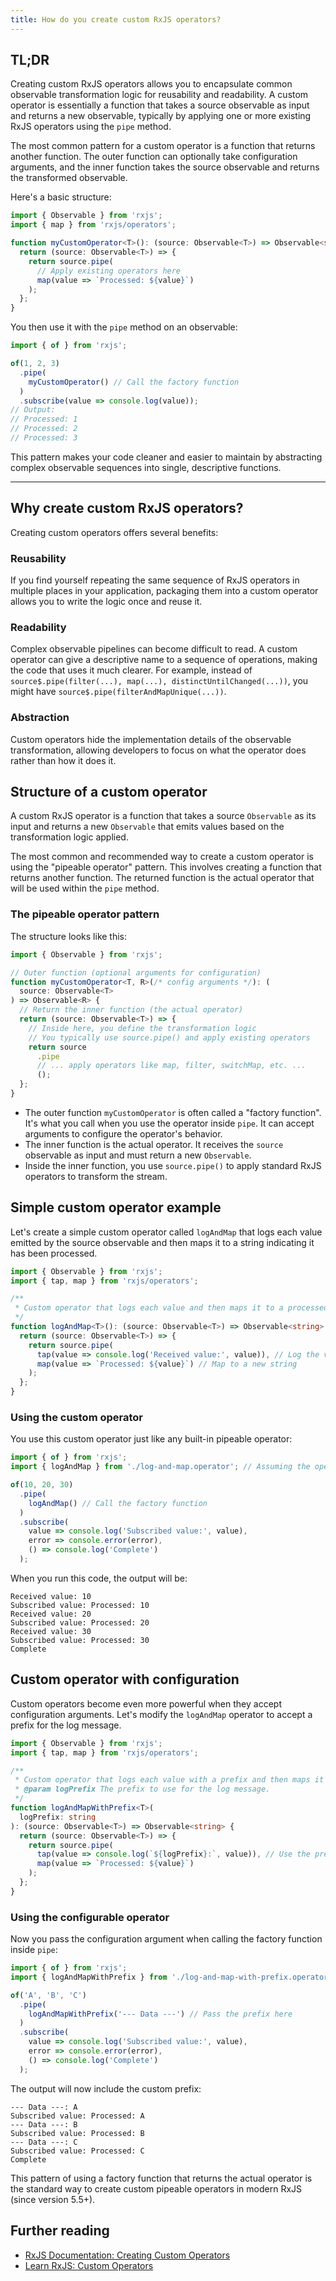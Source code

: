 ```yaml
---
title: How do you create custom RxJS operators?
---
```


## TL;DR

Creating custom RxJS operators allows you to encapsulate common observable transformation logic for reusability and readability. A custom operator is essentially a function that takes a source observable as input and returns a new observable, typically by applying one or more existing RxJS operators using the `pipe` method.

The most common pattern for a custom operator is a function that returns another function. The outer function can optionally take configuration arguments, and the inner function takes the source observable and returns the transformed observable.

Here's a basic structure:

```typescript
import { Observable } from 'rxjs';
import { map } from 'rxjs/operators';

function myCustomOperator<T>(): (source: Observable<T>) => Observable<string> {
  return (source: Observable<T>) => {
    return source.pipe(
      // Apply existing operators here
      map(value => `Processed: ${value}`)
    );
  };
}
```

You then use it with the `pipe` method on an observable:

```typescript
import { of } from 'rxjs';

of(1, 2, 3)
  .pipe(
    myCustomOperator() // Call the factory function
  )
  .subscribe(value => console.log(value));
// Output:
// Processed: 1
// Processed: 2
// Processed: 3
```

This pattern makes your code cleaner and easier to maintain by abstracting complex observable sequences into single, descriptive functions.

---

## Why create custom RxJS operators?

Creating custom operators offers several benefits:

### Reusability

If you find yourself repeating the same sequence of RxJS operators in multiple places in your application, packaging them into a custom operator allows you to write the logic once and reuse it.

### Readability

Complex observable pipelines can become difficult to read. A custom operator can give a descriptive name to a sequence of operations, making the code that uses it much clearer. For example, instead of `source$.pipe(filter(...), map(...), distinctUntilChanged(...))`, you might have `source$.pipe(filterAndMapUnique(...))`.

### Abstraction

Custom operators hide the implementation details of the observable transformation, allowing developers to focus on what the operator does rather than how it does it.

## Structure of a custom operator

A custom RxJS operator is a function that takes a source `Observable` as its input and returns a new `Observable` that emits values based on the transformation logic applied.

The most common and recommended way to create a custom operator is using the "pipeable operator" pattern. This involves creating a function that returns another function. The returned function is the actual operator that will be used within the `pipe` method.

### The pipeable operator pattern

The structure looks like this:

```typescript
import { Observable } from 'rxjs';

// Outer function (optional arguments for configuration)
function myCustomOperator<T, R>(/* config arguments */): (
  source: Observable<T>
) => Observable<R> {
  // Return the inner function (the actual operator)
  return (source: Observable<T>) => {
    // Inside here, you define the transformation logic
    // You typically use source.pipe() and apply existing operators
    return source
      .pipe
      // ... apply operators like map, filter, switchMap, etc. ...
      ();
  };
}
```

- The outer function `myCustomOperator` is often called a "factory function". It's what you call when you use the operator inside `pipe`. It can accept arguments to configure the operator's behavior.
- The inner function is the actual operator. It receives the `source` observable as input and must return a new `Observable`.
- Inside the inner function, you use `source.pipe()` to apply standard RxJS operators to transform the stream.

## Simple custom operator example

Let's create a simple custom operator called `logAndMap` that logs each value emitted by the source observable and then maps it to a string indicating it has been processed.

```typescript
import { Observable } from 'rxjs';
import { tap, map } from 'rxjs/operators';

/**
 * Custom operator that logs each value and then maps it to a processed string.
 */
function logAndMap<T>(): (source: Observable<T>) => Observable<string> {
  return (source: Observable<T>) => {
    return source.pipe(
      tap(value => console.log('Received value:', value)), // Log the value
      map(value => `Processed: ${value}`) // Map to a new string
    );
  };
}
```

### Using the custom operator

You use this custom operator just like any built-in pipeable operator:

```typescript
import { of } from 'rxjs';
import { logAndMap } from './log-and-map.operator'; // Assuming the operator is in this file

of(10, 20, 30)
  .pipe(
    logAndMap() // Call the factory function
  )
  .subscribe(
    value => console.log('Subscribed value:', value),
    error => console.error(error),
    () => console.log('Complete')
  );
```

When you run this code, the output will be:

```
Received value: 10
Subscribed value: Processed: 10
Received value: 20
Subscribed value: Processed: 20
Received value: 30
Subscribed value: Processed: 30
Complete
```

## Custom operator with configuration

Custom operators become even more powerful when they accept configuration arguments. Let's modify the `logAndMap` operator to accept a prefix for the log message.

```typescript
import { Observable } from 'rxjs';
import { tap, map } from 'rxjs/operators';

/**
 * Custom operator that logs each value with a prefix and then maps it to a processed string.
 * @param logPrefix The prefix to use for the log message.
 */
function logAndMapWithPrefix<T>(
  logPrefix: string
): (source: Observable<T>) => Observable<string> {
  return (source: Observable<T>) => {
    return source.pipe(
      tap(value => console.log(`${logPrefix}:`, value)), // Use the prefix
      map(value => `Processed: ${value}`)
    );
  };
}
```

### Using the configurable operator

Now you pass the configuration argument when calling the factory function inside `pipe`:

```typescript
import { of } from 'rxjs';
import { logAndMapWithPrefix } from './log-and-map-with-prefix.operator';

of('A', 'B', 'C')
  .pipe(
    logAndMapWithPrefix('--- Data ---') // Pass the prefix here
  )
  .subscribe(
    value => console.log('Subscribed value:', value),
    error => console.error(error),
    () => console.log('Complete')
  );
```

The output will now include the custom prefix:

```
--- Data ---: A
Subscribed value: Processed: A
--- Data ---: B
Subscribed value: Processed: B
--- Data ---: C
Subscribed value: Processed: C
Complete
```

This pattern of using a factory function that returns the actual operator is the standard way to create custom pipeable operators in modern RxJS (since version 5.5+).

## Further reading

- [RxJS Documentation: Creating Custom Operators](https://rxjs.dev/guide/operators#creating-custom-operators)
- [Learn RxJS: Custom Operators](https://www.learnrxjs.io/learn-rxjs/operators/utility/custom)
